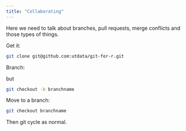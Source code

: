 ```yaml
---
title: "Collaborating"
---
```


Here we need to talk about branches, pull requests, merge conflicts and those types of things.

Get it:

```bash
git clone git@github.com:utdata/git-for-r.git
```

Branch:

but 

```bash
git checkout -b branchname
```

Move to a branch:

```bash
git checkout branchname
```

Then git cycle as normal.
